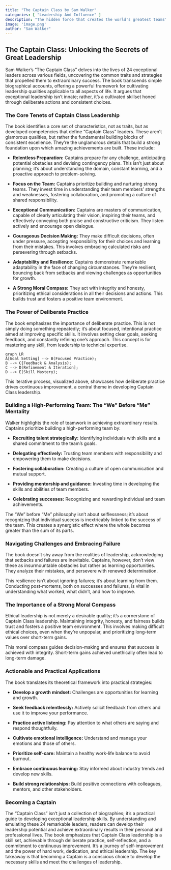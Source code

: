 ```yaml
---
title: "The Captain Class by Sam Walker"
categories: [ "Leadership And Influence" ]
description: "The hidden force that creates the world's greatest teams"
image: 'image.png'
author: "Sam Walker"
---
```

## The Captain Class: Unlocking the Secrets of Great Leadership

Sam Walker's "The Captain Class" delves into the lives of 24 exceptional leaders across various fields, uncovering the common traits and strategies that propelled them to extraordinary success.  The book transcends simple biographical accounts, offering a powerful framework for cultivating leadership qualities applicable to all aspects of life.  It argues that exceptional leadership isn't innate; rather, it's a cultivated skillset honed through deliberate actions and consistent choices.

###  The Core Tenets of Captain Class Leadership

The book identifies a core set of characteristics, not as traits, but as developed competencies that define "Captain Class" leaders. These aren't glamorous qualities, but rather the fundamental building blocks of consistent excellence. They're the unglamorous details that build a strong foundation upon which amazing achievements are built. These include:

* **Relentless Preparation:** Captains prepare for any challenge, anticipating potential obstacles and devising contingency plans. This isn't just about planning; it's about understanding the domain, constant learning, and a proactive approach to problem-solving.

* **Focus on the Team:** Captains prioritize building and nurturing strong teams. They invest time in understanding their team members' strengths and weaknesses, fostering collaboration, and promoting a culture of shared responsibility.

* **Exceptional Communication:**  Captains are masters of communication, capable of clearly articulating their vision, inspiring their teams, and effectively conveying both praise and constructive criticism.  They listen actively and encourage open dialogue.

* **Courageous Decision Making:**  They make difficult decisions, often under pressure, accepting responsibility for their choices and learning from their mistakes.  This involves embracing calculated risks and persevering through setbacks.

* **Adaptability and Resilience:**  Captains demonstrate remarkable adaptability in the face of changing circumstances.  They're resilient, bouncing back from setbacks and viewing challenges as opportunities for growth.

* **A Strong Moral Compass:** They act with integrity and honesty, prioritizing ethical considerations in all their decisions and actions.  This builds trust and fosters a positive team environment.


###  The Power of Deliberate Practice

The book emphasizes the importance of deliberate practice. This is not simply doing something repeatedly; it's about focused, intentional practice aimed at improving specific skills. It involves setting clear goals, seeking feedback, and constantly refining one's approach. This concept is for mastering any skill, from leadership to technical expertise.

```mermaid
graph LR
A[Goal Setting] --> B(Focused Practice);
B --> C{Feedback & Analysis};
C --> D[Refinement & Iteration];
D --> E(Skill Mastery);
```

This iterative process, visualized above, showcases how deliberate practice drives continuous improvement, a central theme in developing Captain Class leadership.


###  Building a High-Performing Team: The "We" Before "Me" Mentality

Walker highlights the role of teamwork in achieving extraordinary results. Captains prioritize building a high-performing team by:

* **Recruiting talent strategically:** Identifying individuals with skills and a shared commitment to the team's goals.

* **Delegating effectively:** Trusting team members with responsibility and empowering them to make decisions.

* **Fostering collaboration:** Creating a culture of open communication and mutual support.

* **Providing mentorship and guidance:** Investing time in developing the skills and abilities of team members.

* **Celebrating successes:** Recognizing and rewarding individual and team achievements.

The "We" before "Me" philosophy isn't about selflessness; it's about recognizing that individual success is inextricably linked to the success of the team.  This creates a synergistic effect where the whole becomes greater than the sum of its parts.


###  Navigating Challenges and Embracing Failure

The book doesn't shy away from the realities of leadership, acknowledging that setbacks and failures are inevitable. Captains, however, don't view these as insurmountable obstacles but rather as learning opportunities. They analyze their mistakes,  and persevere with renewed determination.

This resilience isn't about ignoring failures; it's about learning from them.  Conducting post-mortems, both on successes and failures, is vital in understanding what worked, what didn't, and how to improve.

###  The Importance of a Strong Moral Compass

Ethical leadership is not merely a desirable quality; it's a cornerstone of Captain Class leadership.  Maintaining integrity, honesty, and fairness builds trust and fosters a positive team environment.  This involves making difficult ethical choices, even when they're unpopular, and prioritizing long-term values over short-term gains.

This moral compass guides decision-making and ensures that success is achieved with integrity.  Short-term gains achieved unethically often lead to long-term damage.

### Actionable and Practical Applications

The book translates its theoretical framework into practical strategies:

* **Develop a growth mindset:** Challenges are opportunities for learning and growth.

* **Seek feedback relentlessly:** Actively solicit feedback from others and use it to improve your performance.

* **Practice active listening:** Pay attention to what others are saying and respond thoughtfully.

* **Cultivate emotional intelligence:** Understand and manage your emotions and those of others.

* **Prioritize self-care:** Maintain a healthy work-life balance to avoid burnout.

* **Embrace continuous learning:** Stay informed about industry trends and develop new skills.

* **Build strong relationships:** Build positive connections with colleagues, mentors, and other stakeholders.


### Becoming a Captain

The "Captain Class" isn't just a collection of biographies; it's a practical guide to developing exceptional leadership skills. By understanding and emulating these 24 remarkable leaders, readers can develop their leadership potential and achieve extraordinary results in their personal and professional lives. The book emphasizes that Captain Class leadership is a skill set, achievable through deliberate practice, self-reflection, and a commitment to continuous improvement. It's a journey of self-improvement and the power of hard work, dedication, and ethical leadership. The key takeaway is that becoming a Captain is a conscious choice to develop the necessary skills and meet the challenges of leadership.

